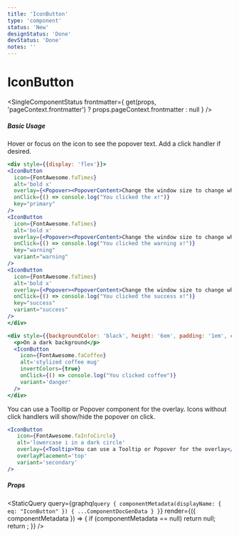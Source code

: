 ```yaml
---
title: 'IconButton'
type: 'component'
status: 'New'
designStatus: 'Done'
devStatus: 'Done'
notes: ''
---
```




# IconButton

<SingleComponentStatus
  frontmatter={
    get(props, 'pageContext.frontmatter') ? props.pageContext.frontmatter : null
  }
/>

##### Basic Usage
<p>Hover or focus on the icon to see the popover text. Add a click handler if desired.</p>

```jsx live
<div style={{display: 'flex'}}>
<IconButton
  icon={FontAwesome.faTimes}
  alt='bold x'
  overlay={<Popover><PopoverContent>Change the window size to change where the popover appears.</PopoverContent></Popover>}
  onClick={() => console.log("You clicked the x!")}
  key="primary"
/>
<IconButton
  icon={FontAwesome.faTimes}
  alt='bold x'
  overlay={<Popover><PopoverContent>Change the window size to change where the popover appears.</PopoverContent></Popover>}
  onClick={() => console.log("You clicked the warning x!")}
  key="warning"
  variant="warning"
/>
<IconButton
  icon={FontAwesome.faTimes}
  alt='bold x'
  overlay={<Popover><PopoverContent>Change the window size to change where the popover appears.</PopoverContent></Popover>}
  onClick={() => console.log("You clicked the success x!")}
  key="success"
  variant="success"
/>
</div>
```

```jsx live
<div style={{backgroundColor: 'black', height: '6em', padding: '1em', color: 'white'}} >
  <p>On a dark background</p>
  <IconButton
    icon={FontAwesome.faCoffee}
    alt='stylized coffee mug'
    invertColors={true}
    onClick={() => console.log("You clicked coffee")}
    variant='danger'
  />
</div>
```

<p>You can use a Tooltip or Popover component for the overlay. Icons without click handlers will show/hide the popover on click.</p>

```jsx live
<IconButton
   icon={FontAwesome.faInfoCircle}
   alt='lowercase i in a dark circle'
   overlay={<Tooltip>You can use a Tooltip or Popover for the overlay</Tooltip>}
   overlayPlacement='top'
   variant='secondary'
/>
```

##### Props

<StaticQuery
  query={graphql`
    query {
      componentMetadata(displayName: { eq: "IconButton" }) {
        ...ComponentDocGenData
      }
    }
  `}
  render={({ componentMetadata }) => {
    if (componentMetadata == null) return null;
    return <PropsTable propMetaData={componentMetadata.props} />;
  }}
/>
